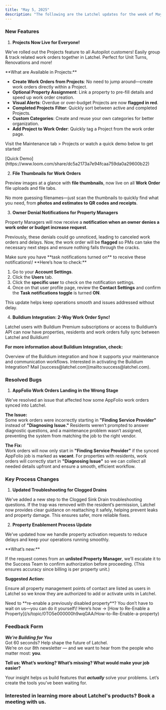 ```yaml
---
title: "May 5, 2025"
description: "The following are the Latchel updates for the week of May 5, 2025."
---
```


### **New Features**

1. **Projects Now Live for Everyone\!**

We’ve rolled out the Projects feature to all Autopilot customers\! Easily group & track related work orders together in Latchel. Perfect for Unit Turns, Renovations and more\!

<Check>
  **What are Available in Projects:**

  - **Create Work Orders from Projects**: No need to jump around—create work orders directly within a Project.
  - **Optional Property Assignment**: Link a property to pre-fill details and speed up work order creation.
  - **Visual Alerts**: Overdue or over-budget Projects are now **flagged in red**.
  - **Completed Projects** **Filter**: Quickly sort between active and completed Projects.
  - **Custom Categories**: Create and reuse your own categories for better organization.
  - **Add Project to Work Order**: Quickly tag a Project from the work order page.
</Check>

Visit the Maintenance tab \> Projects or watch a quick demo below to get started\!

<Card title="Managing Latchel Projects" icon="diagram-project" iconType="duotone" color="#ff9b8a" href="/s/topic/0TO5e000000h9wqGAA/Managing-Latchel-Maintenance-Projects">
  [Quick Demo](https://www.loom.com/share/dc5a2173a7e94fcaa759da0a29600b22)
</Card>

2. **File Thumbnails for Work Orders**

Preview images at a glance with **file thumbnails**, now live on all **Work Order** file uploads and file tabs.

No more guessing filenames—just scan the thumbnails to quickly find what you need, from **photos and estimates to QR codes and receipts**.

3. **Owner Denial Notifications for Property Managers**

Property Managers will now receive a **notification when an owner denies a work order or budget increase request**.

Previously, these denials could go unnoticed, leading to canceled work orders and delays. Now, the work order will be **flagged** so PMs can take the necessary next steps and ensure nothing falls through the cracks.

<Note>
  Make sure you have **task notifications turned on** to receive these notifications\! **Here’s how to check:** 

  1. Go to your **Account Settings**.
  2. Click the **Users** tab. 
  3. Click the **specific user** to check on the notification settings. 
  4. Once on that user profile page, review the **Contact Settings** and confirm the **Task notifications toggle** is turned **ON**. 
</Note>

This update helps keep operations smooth and issues addressed without delay.

4. **Buildium Integration: 2-Way Work Order Sync\!**

Latchel users with Buildium Premium subscriptions or access to Buildium’s API can now have properties, residents and work orders fully sync between Latchel and Buildium\!

**For more information about Buildium Integration, check:**

<Card title="Buildium Integration Reference Guide" icon="house-chimney-blank" iconType="duotone" color="#ff9b8a" href="/s/topic/0TO5e000000h9wqGAA/Buildium-Integration-Reference-Guide">
  Overview of the Buildium integration and how it supports your maintenance and communication workflows.
</Card>

<Tip>
  Interested in activating the Buildium Integration? Mail [success@latchel.com](mailto:success@latchel.com).
</Tip>

### **Resolved Bugs**

1. **AppFolio Work Orders Landing in the Wrong Stage**

We’ve resolved an issue that affected how some AppFolio work orders synced into Latchel.

**The Issue:** \
Some work orders were incorrectly starting in **"Finding Service Provider"** instead of **"Diagnosing** **Issue."** Residents weren’t prompted to answer diagnostic questions, and a maintenance problem wasn’t assigned, preventing the system from matching the job to the right vendor.

**The Fix:**\
Work orders will now only start in **"Finding Service Provider"** if the synced AppFolio job is marked as **vacant**. For properties with residents, work orders will correctly start in **"Diagnosing Issue"** so we can collect all needed details upfront and ensure a smooth, efficient workflow.

### **Key Process Changes**

1. **Updated Troubleshooting for Clogged Drains**

We've added a new step to the Clogged Sink Drain troubleshooting questions. If the trap was removed with the resident’s permission, Latchel now provides clear guidance on reattaching it safely, helping prevent leaks and property damage. This ensures safer, more reliable fixes. 

2. **Property Enablement Process Update**

We’ve updated how we handle property activation requests to reduce delays and keep your operations running smoothly.

<Check>
  **What’s new:**

  If the request comes from an **unlisted Property Manager**, we’ll escalate it to the Success Team to confirm authorization before proceeding. (This ensures accuracy since billing is per property unit.)
</Check>

**Suggested Action:**

Ensure all property management points of contact are listed as users in Latchel so we know they are authorized to add or activate units in Latchel.

<Tip>
  Need to **re-enable a previously disabled property**? You don’t have to wait on us—you can do it yourself\! Here’s how → [How to Re-Enable a Property](/s/topic/0TO5e000000h9wqGAA/How-to-Re-Enable-a-property)
</Tip>

### **Feedback Form**

**_We’re Building for You_**\
Got 60 seconds? Help shape the future of Latchel.\
We’re on our 8th newsletter — and we want to hear from the people who matter most: **you**.

**Tell us: What’s working? What’s missing? What would make your job easier?**

<CardGroup cols={2}>
  <Card title="Share your feedback here — it’s quick and impactful." icon="message-pen" iconType="duotone" color="#ff9b8a" horizontal href="https://forms.gle/fndzwWLczhkWjBQc8">
    
  </Card>
</CardGroup>

Your insight helps us build features that **_actually_** solve your problems. Let’s create the tools you’ve been waiting for.

### **Interested in learning more about Latchel's products? Book a meeting with us.**

<CardGroup cols={2}>
  <Card title="Get a Demo" icon="comments-question-check" iconType="duotone" color="#ff9b8a" horizontal href="https://latchel.com/demo-request-releases/">
    
  </Card>
</CardGroup>